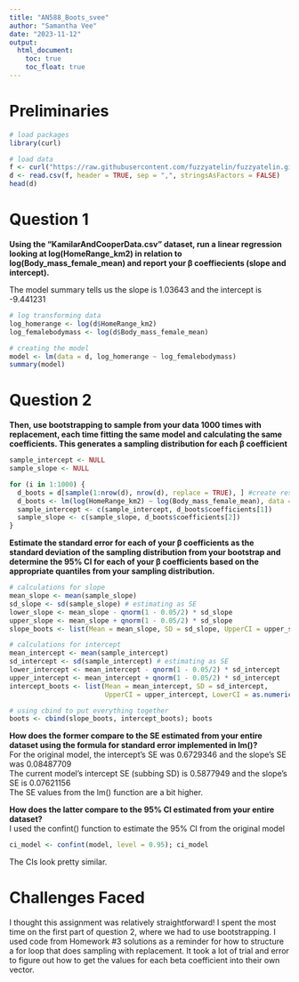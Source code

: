 ```yaml
---
title: "AN588_Boots_svee"
author: "Samantha Vee"
date: "2023-11-12"
output: 
  html_document:
    toc: true
    toc_float: true
---
```

# Preliminaries
```r
# load packages
library(curl)

# load data
f <- curl("https://raw.githubusercontent.com/fuzzyatelin/fuzzyatelin.github.io/master/AN588_Fall23/KamilarAndCooperData.csv")
d <- read.csv(f, header = TRUE, sep = ",", stringsAsFactors = FALSE)
head(d)
```

# Question 1
**Using the “KamilarAndCooperData.csv” dataset, run a linear regression looking at log(HomeRange_km2) in relation to log(Body_mass_female_mean) and report your β coeffiecients (slope and intercept).** 

The model summary tells us the slope is 1.03643 and the intercept is -9.441231
```r
# log transforming data
log_homerange <- log(d$HomeRange_km2)
log_femalebodymass <- log(d$Body_mass_female_mean)

# creating the model
model <- lm(data = d, log_homerange ~ log_femalebodymass)
summary(model)
```

# Question 2
**Then, use bootstrapping to sample from your data 1000 times with replacement, each time fitting the same model and calculating the same coefficients. This generates a sampling distribution for each β coefficient**
```r
sample_intercept <- NULL
sample_slope <- NULL

for (i in 1:1000) {
  d_boots = d[sample(1:nrow(d), nrow(d), replace = TRUE), ] #create resampled dataset w/ replacement
  d_boots <- lm(log(HomeRange_km2) ~ log(Body_mass_female_mean), data = d_boots) 
  sample_intercept <- c(sample_intercept, d_boots$coefficients[1])
  sample_slope <- c(sample_slope, d_boots$coefficients[2])
}
```

**Estimate the standard error for each of your β coefficients as the standard deviation of the sampling distribution from your bootstrap and determine the 95% CI for each of your β coefficients based on the appropriate quantiles from your sampling distribution.**
```r
# calculations for slope
mean_slope <- mean(sample_slope)
sd_slope <- sd(sample_slope) # estimating as SE
lower_slope <- mean_slope - qnorm(1 - 0.05/2) * sd_slope
upper_slope <- mean_slope + qnorm(1 - 0.05/2) * sd_slope
slope_boots <- list(Mean = mean_slope, SD = sd_slope, UpperCI = upper_slope, LowerCI = lower_slope)

# calculations for intercept
mean_intercept <- mean(sample_intercept)
sd_intercept <- sd(sample_intercept) # estimating as SE
lower_intercept <- mean_intercept - qnorm(1 - 0.05/2) * sd_intercept
upper_intercept <- mean_intercept + qnorm(1 - 0.05/2) * sd_intercept
intercept_boots <- list(Mean = mean_intercept, SD = sd_intercept, 
                        UpperCI = upper_intercept, LowerCI = as.numeric(lower_intercept))

# using cbind to put everything together
boots <- cbind(slope_boots, intercept_boots); boots
```


**How does the former compare to the SE estimated from your entire dataset using the formula for standard error implemented in lm()?** <br>
For the original model, the intercept's SE was 0.6729346 and the slope's SE was 0.08487709 <br>
The current model's intercept SE (subbing SD) is 0.5877949 and the slope's SE is 0.07621156 <br>
The SE values from the lm() function are a bit higher.


**How does the latter compare to the 95% CI estimated from your entire dataset?** <br>
I used the confint() function to estimate the 95% CI from the original model
```r
ci_model <- confint(model, level = 0.95); ci_model
```

The CIs look pretty similar.


# Challenges Faced
I thought this assignment was relatively straightforward! I spent the most time on the first part of question 2, where we had to use bootstrapping. I used code from Homework #3 solutions as a reminder for how to structure a for loop that does sampling with replacement. It took a lot of trial and error to figure out how to get the values for each beta coefficient into their own vector.